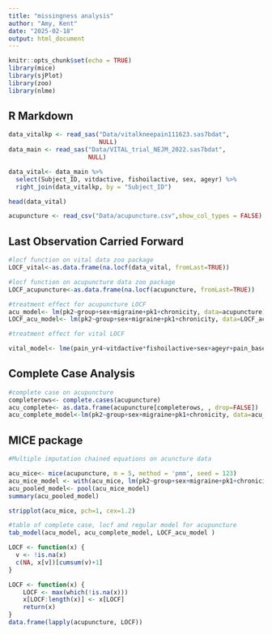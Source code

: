 ```yaml
---
title: "missingness analysis"
author: "Amy, Kent"
date: "2025-02-18"
output: html_document
---
```


```r
knitr::opts_chunk$set(echo = TRUE)
library(mice)
library(sjPlot)
library(zoo)
library(nlme)
```

## R Markdown


```r
data_vitalkp <- read_sas("Data/vitalkneepain111623.sas7bdat", 
                         NULL)
data_main <- read_sas("Data/VITAL_trial_NEJM_2022.sas7bdat", 
                      NULL)

data_vital<- data_main %>%
  select(Subject_ID, vitdactive, fishoilactive, sex, ageyr) %>%
  right_join(data_vitalkp, by = "Subject_ID")

head(data_vital)

acupuncture <- read_csv("Data/acupuncture.csv",show_col_types = FALSE)

```

## Last Observation Carried Forward

```r
#locf function on vital data zoo package
LOCF_vital<-as.data.frame(na.locf(data_vital, fromLast=TRUE))
```

```r
#locf function on acupuncture data zoo package
LOCF_acupuncture<-as.data.frame(na.locf(acupuncture, fromLast=TRUE))
```

```r
#treatment effect for acupuncture LOCF
acu_model<- lm(pk2~group+sex+migraine+pk1+chronicity, data=acupuncture)
LOCF_acu_model<- lm(pk2~group+sex+migraine+pk1+chronicity, data=LOCF_acupuncture)
```

```r
#treatment effect for vital LOCF

vital_model<- lme(pain_yr4~vitdactive*fishoilactive+sex+ageyr+pain_base, data=data_vital, random=pain_base|)
```


## Complete Case Analysis

```r
#complete case on acupuncture
completerows<- complete.cases(acupuncture)
acu_complete<- as.data.frame(acupuncture[completerows, , drop=FALSE])
acu_complete_model<-lm(pk2~group+sex+migraine+pk1+chronicity, data=acu_complete)
```


## MICE package

```r
#Multiple imputation chained equations on acuncture data

acu_mice<- mice(acupuncture, m = 5, method = 'pmm', seed = 123)
acu_mice_model <- with(acu_mice, lm(pk2~group+sex+migraine+pk1+chronicity))
acu_pooled_model<- pool(acu_mice_model)
summary(acu_pooled_model)
```
```r
stripplot(acu_mice, pch=1, cex=1.2)
```
```r
#table of complete case, locf and regular model for acupuncture 
tab_model(acu_model, acu_complete_model, LOCF_acu_model )
```

```r
LOCF <- function(x) {
  v <- !is.na(x)
  c(NA, x[v])[cumsum(v)+1]
}
```

```r
LOCF <- function(x) {
    LOCF <- max(which(!is.na(x)))
    x[LOCF:length(x)] <- x[LOCF]
    return(x)
}
data.frame(lapply(acupuncture, LOCF))
```

